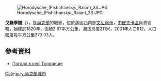 [[Image:Horodysche_(Pishchanskyi_Raion)_33.JPG|right]]

{{coord|48|15|41|N|29|4|15|E|scale:30000|display=title}}

'''戈羅季謝'''（{{lang-uk|Городище}}），是[[烏克蘭|烏克蘭]]的城鎮，位於該國西南部[[文尼察州|文尼察州]]，由[[皮先卡區|皮先卡區]]負責管轄，始建於1820年，面積2.97平方公里，海拔高度211米，2001年人口812，人口密度每平方公里273.03人。

==參考資料==
* [http://weather.in.ua/ua/vinnickaja/5647 Погода в селі Городище] {{Wayback|url=http://weather.in.ua/ua/vinnickaja/5647 |date=20111220070519 }}

{{Ukraine-geo-stub}}
[[Category:烏克蘭城市|Category:烏克蘭城市]]